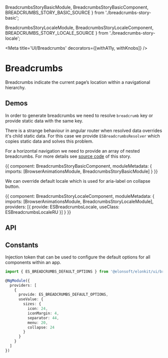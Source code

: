 



  BreadcrumbsStoryBasicModule,
  BreadcrumbsStoryBasicComponent,
  BREADCRUMBS_STORY_BASIC_SOURCE
} from './breadcrumbs-story-basic';

  BreadcrumbsStoryLocaleModule,
  BreadcrumbsStoryLocaleComponent,
  BREADCRUMBS_STORY_LOCALE_SOURCE
} from './breadcrumbs-story-locale';

<Meta title='UI/Breadcrumbs' decorators={[withA11y, withKnobs]} />

# Breadcrumbs

Breadcrumbs indicate the current page’s location within a navigational hierarchy.

## Demos

In order to generate breadcrumbs we need to resolve `breadcrumb` key or provide static data with the same key.

There is a strange behaviour in angular router when resolved data overrides it's child static data.
For this case we provide `ESBreadcrumbsResolver` which copies static data and solves this problem.

For a horizontal navigation we need to provide an array of nested breadcrumbs.
For more details see [source code](https://github.com/Elonsoft/elonkit/blob/master/projects/elonkit/src/ui/breadcrumbs/__stories__/breadcrumbs-story-basic/breadcrumbs-story-basic.resolver.ts#L31)
of this story.

<Preview source={BREADCRUMBS_STORY_BASIC_SOURCE}>
  <Story name='Basic' height='210px'>
    {{
      component: BreadcrumbsStoryBasicComponent,
      moduleMetadata: {
        imports: [BrowserAnimationsModule, BreadcrumbsStoryBasicModule]
      }
    }}
  </Story>
</Preview>

We can override default locale which is used for aria-label on collapse button.

<Preview source={BREADCRUMBS_STORY_LOCALE_SOURCE}>
  <Story name='Locale' height='210px'>
    {{
      component: BreadcrumbsStoryLocaleComponent,
      moduleMetadata: {
        imports: [BrowserAnimationsModule, BreadcrumbsStoryLocaleModule],
        providers: [{ provide: ESBreadcrumbsLocale, useClass: ESBreadcrumbsLocaleRU }]
      }
    }}
  </Story>
</Preview>

## API

<Props of={ESBreadcrumbsComponent} />

## Constants

Injection token that can be used to configure the default options for all components within an app.

```ts
import { ES_BREADCRUMBS_DEFAULT_OPTIONS } from '@elonsoft/elonkit/ui/breadcrumbs';

@NgModule({
  providers: [
    {
      provide: ES_BREADCRUMBS_DEFAULT_OPTIONS,
      useValue: {
        sizes: {
          icon: 24,
          iconMargin: 4,
          separator: 44,
          menu: 20,
          collapse: 24
        }
      }
    }
  ]
})
```
